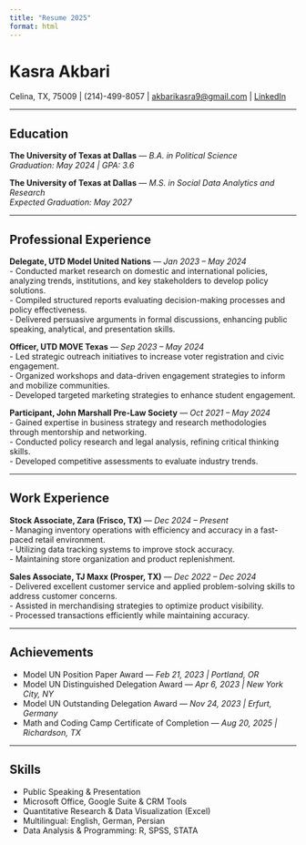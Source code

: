 ---
title: "Resume 2025"
format: html
---

# Kasra Akbari

Celina, TX, 75009 \| (214)-499-8057 \| [akbarikasra9\@gmail.com](mailto:akbarikasra9@gmail.com) \| [LinkedIn](https://www.linkedin.com/in/kasra-akbari)

------------------------------------------------------------------------

## Education

**The University of Texas at Dallas** — *B.A. in Political Science*\
*Graduation: May 2024 \| GPA: 3.6*

**The University of Texas at Dallas** — *M.S. in Social Data Analytics and Research*\
*Expected Graduation: May 2027*

------------------------------------------------------------------------

## Professional Experience

**Delegate, UTD Model United Nations** — *Jan 2023 – May 2024*\
- Conducted market research on domestic and international policies, analyzing trends, institutions, and key stakeholders to develop policy solutions.\
- Compiled structured reports evaluating decision-making processes and policy effectiveness.\
- Delivered persuasive arguments in formal discussions, enhancing public speaking, analytical, and presentation skills.

**Officer, UTD MOVE Texas** — *Sep 2023 – May 2024*\
- Led strategic outreach initiatives to increase voter registration and civic engagement.\
- Organized workshops and data-driven engagement strategies to inform and mobilize communities.\
- Developed targeted marketing strategies to enhance student engagement.

**Participant, John Marshall Pre-Law Society** — *Oct 2021 – May 2024*\
- Gained expertise in business strategy and research methodologies through mentorship and networking.\
- Conducted policy research and legal analysis, refining critical thinking skills.\
- Developed competitive assessments to evaluate industry trends.

------------------------------------------------------------------------

## Work Experience

**Stock Associate, Zara (Frisco, TX)** — *Dec 2024 – Present*\
- Managing inventory operations with efficiency and accuracy in a fast-paced retail environment.\
- Utilizing data tracking systems to improve stock accuracy.\
- Maintaining store organization and product replenishment.

**Sales Associate, TJ Maxx (Prosper, TX)** — *Dec 2022 – Dec 2024*\
- Delivered excellent customer service and applied problem-solving skills to address customer concerns.\
- Assisted in merchandising strategies to optimize product visibility.\
- Processed transactions efficiently while maintaining accuracy.

------------------------------------------------------------------------

## Achievements

-   Model UN Position Paper Award — *Feb 21, 2023 \| Portland, OR*\
-   Model UN Distinguished Delegation Award — *Apr 6, 2023 \| New York City, NY*\
-   Model UN Outstanding Delegation Award — *Nov 24, 2023 \| Erfurt, Germany*\
-   Math and Coding Camp Certificate of Completion — *Aug 20, 2025 \| Richardson, TX*

------------------------------------------------------------------------

## Skills

-   Public Speaking & Presentation\
-   Microsoft Office, Google Suite & CRM Tools\
-   Quantitative Research & Data Visualization (Excel)\
-   Multilingual: English, German, Persian\
-   Data Analysis & Programming: R, SPSS, STATA
